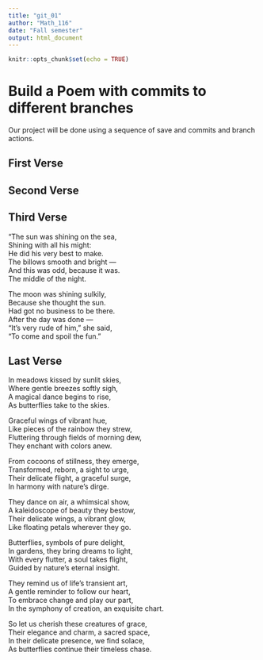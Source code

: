 ```yaml
---
title: "git_01"
author: "Math_116"
date: "Fall semester"
output: html_document
---
```


```r
knitr::opts_chunk$set(echo = TRUE)
```
# Build a Poem with commits to different branches
Our project will be done using a sequence of save and commits and branch actions.
<!-- Do not modify or change any text in "!--" bracketed areas such as this --- these are instructions to
you, if you change any of this the git program will notice it and compromise your git merging strategy !-->

## First Verse 
<!--Put the first five lines of a poem by Lewis Carrol in this section!-->

## Second Verse
<!--Put the first five lines of a poem by Robert Frost here!-->

## Third Verse


<!--Put the first two verses of The Walrus and the Carpenter here!-->

"The sun was shining on the sea,   
      Shining with all his might:   
He did his very best to make.  
      The billows smooth and bright —   
And this was odd, because it was.  
      The middle of the night.   

The moon was shining sulkily,   
      Because she thought the sun.  
Had got no business to be there.  
      After the day was done —   
"It's very rude of him," she said,   
      "To come and spoil the fun."   

## Last Verse
<!--Put a short poem you created using chatGPT of 20 to 30 lines,here!-->

In meadows kissed by sunlit skies,  
Where gentle breezes softly sigh,  
A magical dance begins to rise,  
As butterflies take to the skies.  

Graceful wings of vibrant hue,   
Like pieces of the rainbow they strew,  
Fluttering through fields of morning dew,  
They enchant with colors anew.   

From cocoons of stillness, they emerge,   
Transformed, reborn, a sight to urge,   
Their delicate flight, a graceful surge,   
In harmony with nature's dirge.    

They dance on air, a whimsical show,   
A kaleidoscope of beauty they bestow,   
Their delicate wings, a vibrant glow,   
Like floating petals wherever they go.   

Butterflies, symbols of pure delight,    
In gardens, they bring dreams to light,    
With every flutter, a soul takes flight,    
Guided by nature's eternal insight.    

They remind us of life's transient art,     
A gentle reminder to follow our heart,       
To embrace change and play our part,     
In the symphony of creation, an exquisite chart.      

So let us cherish these creatures of grace,     
Their elegance and charm, a sacred space,     
In their delicate presence, we find solace,     
As butterflies continue their timeless chase.     




